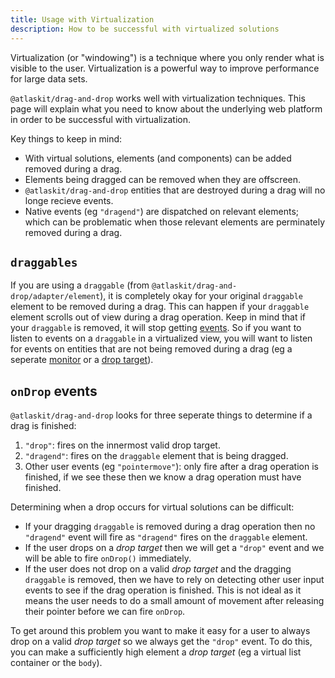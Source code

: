 ```yaml
---
title: Usage with Virtualization
description: How to be successful with virtualized solutions
---
```


Virtualization (or "windowing") is a technique where you only render what is visible to the user. Virtualization is a powerful way to improve performance for large data sets.

`@atlaskit/drag-and-drop` works well with virtualization techniques. This page will explain what you need to know about the underlying web platform in order to be successful with virtualization.

Key things to keep in mind:

- With virtual solutions, elements (and components) can be added removed during a drag.
- Elements being dragged can be removed when they are offscreen.
- `@atlaskit/drag-and-drop` entities that are destroyed during a drag will no longe recieve events.
- Native events (eg `"dragend"`) are dispatched on relevant elements; which can be problematic when those relevant elements are perminately removed during a drag.

## `draggables`

If you are using a `draggable` (from `@atlaskit/drag-and-drop/adapter/element`), it is completely okay for your original `draggable` element to be removed during a drag. This can happen if your `draggable` element scrolls out of view during a drag operation. Keep in mind that if your `draggable` is removed, it will stop getting [events](/components/drag-and-drop/events). So if you want to listen to events on a `draggable` in a virtualized view, you will want to listen for events on entities that are not being removed during a drag (eg a seperate [monitor](/components/drag-and-drop/monitors) or a [drop target](/components/drag-and-drop/drop-targets)).

## `onDrop` events

`@atlaskit/drag-and-drop` looks for three seperate things to determine if a drag is finished:

1. `"drop"`: fires on the innermost valid drop target.
2. `"dragend"`: fires on the `draggable` element that is being dragged.
3. Other user events (eg `"pointermove"`): only fire after a drag operation is finished, if we see these then we know a drag operation must have finished.

Determining when a drop occurs for virtual solutions can be difficult:

- If your dragging `draggable` is removed during a drag operation then no `"dragend"` event will fire as `"dragend"` fires on the `draggable` element.
- If the user drops on a _drop target_ then we will get a `"drop"` event and we will be able to fire `onDrop()` immediately.
- If the user does not drop on a valid _drop target_ and the dragging `draggable` is removed, then we have to rely on detecting other user input events to see if the drag operation is finished. This is not ideal as it means the user needs to do a small amount of movement after releasing their pointer before we can fire `onDrop`.

To get around this problem you want to make it easy for a user to always drop on a valid _drop target_ so we always get the `"drop"` event. To do this, you can make a sufficiently high element a _drop target_ (eg a virtual list container or the `body`).

